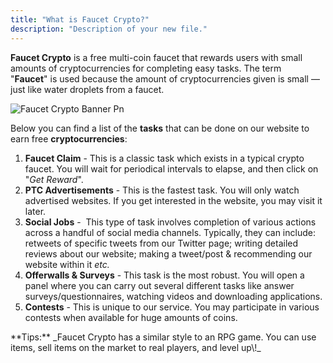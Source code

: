 ```yaml
---
title: "What is Faucet Crypto?"
description: "Description of your new file."
---
```


**Faucet Crypto** is a free multi-coin faucet that rewards users with small amounts of cryptocurrencies for completing easy tasks. The term "**Faucet**" is used because the amount of cryptocurrencies given is small — just like water droplets from a faucet.

![Faucet Crypto Banner Pn](/images/FaucetCrypto-banner.png)

Below you can find a list of the **tasks** that can be done on our website to earn free **cryptocurrencies**:

1. **Faucet Claim** - This is a classic task which exists in a typical crypto faucet. You will wait for periodical intervals to elapse, and then click on "_Get Reward_".
2. **PTC Advertisements** - This is the fastest task. You will only watch advertised websites. If you get interested in the website, you may visit it later.
3. **Social Jobs** -  This type of task involves completion of various actions across a handful of social media channels. Typically, they can include: retweets of specific tweets from our Twitter page; writing detailed reviews about our website; making a tweet/post & recommending our website within it _etc._
4. **Offerwalls & Surveys** - This task is the most robust. You will open a panel where you can carry out several different tasks like answer surveys/questionnaires, watching videos and downloading applications. 
5. **Contests** - This is unique to our service. You may participate in various contests when available for huge amounts of coins.

<Tip>
  **Tips:** _Faucet Crypto has a similar style to an RPG game. You can use items, sell items on the market to real players, and level up\!_
</Tip>